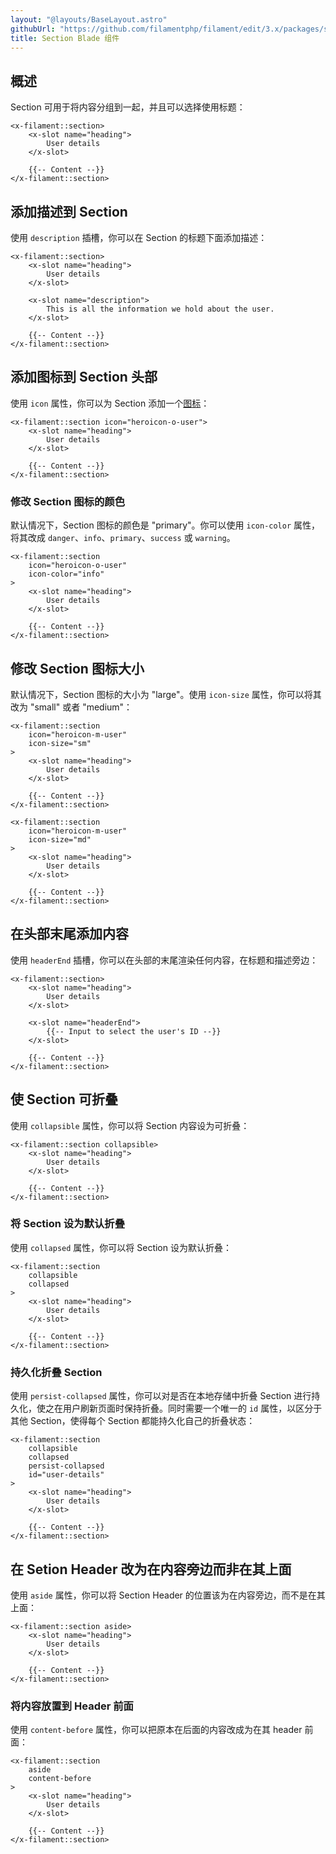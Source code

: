 ```yaml
---
layout: "@layouts/BaseLayout.astro"
githubUrl: "https://github.com/filamentphp/filament/edit/3.x/packages/support/docs/09-blade-components/02-section.md"
title: Section Blade 组件
---
```


## 概述

Section 可用于将内容分组到一起，并且可以选择使用标题：

```blade
<x-filament::section>
    <x-slot name="heading">
        User details
    </x-slot>

    {{-- Content --}}
</x-filament::section>
```

## 添加描述到 Section

使用 `description` 插槽，你可以在 Section 的标题下面添加描述：

```blade
<x-filament::section>
    <x-slot name="heading">
        User details
    </x-slot>

    <x-slot name="description">
        This is all the information we hold about the user.
    </x-slot>

    {{-- Content --}}
</x-filament::section>
```

## 添加图标到 Section 头部

使用 `icon` 属性，你可以为 Section 添加一个[图标](https://blade-ui-kit.com/blade-icons?set=1#search)：

```blade
<x-filament::section icon="heroicon-o-user">
    <x-slot name="heading">
        User details
    </x-slot>

    {{-- Content --}}
</x-filament::section>
```

### 修改 Section 图标的颜色

默认情况下，Section 图标的颜色是 "primary"。你可以使用 `icon-color` 属性，将其改成 `danger`、`info`、`primary`、`success` 或 `warning`。

```blade
<x-filament::section
    icon="heroicon-o-user"
    icon-color="info"
>
    <x-slot name="heading">
        User details
    </x-slot>

    {{-- Content --}}
</x-filament::section>
```

## 修改 Section 图标大小

默认情况下，Section 图标的大小为 "large"。使用 `icon-size` 属性，你可以将其改为 "small" 或者 "medium"：

```blade
<x-filament::section
    icon="heroicon-m-user"
    icon-size="sm"
>
    <x-slot name="heading">
        User details
    </x-slot>

    {{-- Content --}}
</x-filament::section>

<x-filament::section
    icon="heroicon-m-user"
    icon-size="md"
>
    <x-slot name="heading">
        User details
    </x-slot>

    {{-- Content --}}
</x-filament::section>
```

## 在头部末尾添加内容

使用 `headerEnd` 插槽，你可以在头部的末尾渲染任何内容，在标题和描述旁边：

```blade
<x-filament::section>
    <x-slot name="heading">
        User details
    </x-slot>

    <x-slot name="headerEnd">
        {{-- Input to select the user's ID --}}
    </x-slot>

    {{-- Content --}}
</x-filament::section>
```

## 使 Section 可折叠

使用 `collapsible` 属性，你可以将 Section 内容设为可折叠：

```blade
<x-filament::section collapsible>
    <x-slot name="heading">
        User details
    </x-slot>

    {{-- Content --}}
</x-filament::section>
```

### 将 Section 设为默认折叠

使用 `collapsed` 属性，你可以将 Section 设为默认折叠：

```blade
<x-filament::section
    collapsible
    collapsed
>
    <x-slot name="heading">
        User details
    </x-slot>

    {{-- Content --}}
</x-filament::section>
```

### 持久化折叠 Section

使用  `persist-collapsed` 属性，你可以对是否在本地存储中折叠 Section 进行持久化，使之在用户刷新页面时保持折叠。同时需要一个唯一的 `id` 属性，以区分于其他 Section，使得每个 Section 都能持久化自己的折叠状态：

```blade
<x-filament::section
    collapsible
    collapsed
    persist-collapsed
    id="user-details"
>
    <x-slot name="heading">
        User details
    </x-slot>

    {{-- Content --}}
</x-filament::section>
```

## 在 Setion Header 改为在内容旁边而非在其上面

使用 `aside` 属性，你可以将 Section Header 的位置该为在内容旁边，而不是在其上面：

```blade
<x-filament::section aside>
    <x-slot name="heading">
        User details
    </x-slot>

    {{-- Content --}}
</x-filament::section>
```

### 将内容放置到 Header 前面

使用 `content-before` 属性，你可以把原本在后面的内容改成为在其 header 前面：

```blade
<x-filament::section
    aside
    content-before
>
    <x-slot name="heading">
        User details
    </x-slot>

    {{-- Content --}}
</x-filament::section>
```
